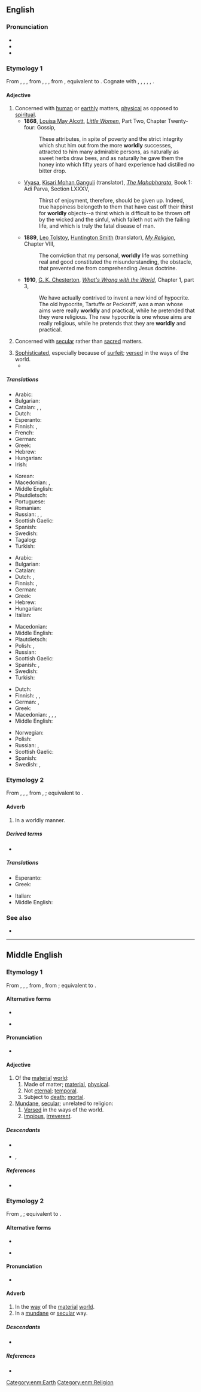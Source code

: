 ==English==

===Pronunciation===
* {{IPA|en|/ˈwɜː(ɹ)ldli/}}
* {{audio|en|En-us-worldly.ogg|Audio (US)}}
* {{rhymes|en|ɜː(ɹ)ldli|s=2}}

===Etymology 1===
{{etymid|en|adjective}}
From {{inh|en|enm|worldly|id=adjective}}, {{m|enm|worldlich}}, {{m|enm|wordly|pos=adjective}}, from {{inh|en|ang|woruldlīċ}}, {{m|ang|worldlīċ}}, {{m|ang|weoroldlīċ|t=worldly; earthly; temporal; mundane; secular}}, from {{inh|en|gem-pro|*weraldilīkaz}}, equivalent to {{suffix|en|world|ly|id2=adjectival}}. Cognate with {{cog|nl|wereldlijk|t=worldly; secular}}, {{cog|nds-de|weltlik|t=worldly}}, {{cog|de|weltlich|t=worldly}}, {{cog|da|verdslig|t=worldly}}, {{cog|sv|världslig|t=worldly}}, {{cog|is|veraldlegur|t=worldly; secular}}.

====Adjective====
{{en-adj|er|more}}

# Concerned with [[human]] or [[earthly]] matters, [[physical]] as opposed to [[spiritual]].
#* '''1868''', [[w:Louisa May Alcott|Louisa May Alcott]], ''[[s:Little Women/Chapter 24|Little Women]]'', Part Two, Chapter Twenty-four: Gossip,
#*: These attributes, in spite of poverty and the strict integrity which shut him out from the more '''worldly''' successes, attracted to him many admirable persons, as naturally as sweet herbs draw bees, and as naturally he gave them the honey into which fifty years of hard experience had distilled no bitter drop.
#* {{circa|1883-1896}} [[w:Vyasa|Vyasa]], [[w:Kisari Mohan Ganguli|Kisari Mohan Ganguli]] (translator), ''[[s:The Mahabharata/Book 1: Adi Parva/Section LXXXV|The Mahabharata]]'', Book 1: Adi Parva, Section LXXXV,
#*: Thirst of enjoyment, therefore, should be given up. Indeed, true happiness belongeth to them that have cast off their thirst for '''worldly''' objects--a thirst which is difficult to be thrown off by the wicked and the sinful, which faileth not with the failing life, and which is truly the fatal disease of man.
#* '''1889''', [[w:Leo Tolstoy|Leo Tolstoy]], [[w:Huntington Smith|Huntington Smith]] (translator), ''[[s:My Religion/Chapter VIII|My Religion]]'', Chapter VIII,
#*: The conviction that my personal, '''worldly''' life was something real and good constituted the misunderstanding, the obstacle, that prevented me from comprehending Jesus doctrine.
#* '''1910''', [[w:G. K. Chesterton|G. K. Chesterton]], ''[[s:What's Wrong with the World/Chapter1.3|What's Wrong with the World]]'', Chapter 1, part 3,
#*: We have actually contrived to invent a new kind of hypocrite. The old hypocrite, Tartuffe or Pecksniff, was a man whose aims were really '''worldly''' and practical, while he pretended that they were religious. The new hypocrite is one whose aims are really religious, while he pretends that they are '''worldly''' and practical.
#: {{syn|en|material|mundane|sublunar}}
#: {{ant|en|otherworldly|spiritual}}
# Concerned with [[secular]] rather than [[sacred]] matters.
#: {{syn|en|lay|profane}}
#: {{ant|en|clerical|religious|sacred}}
# [[sophisticated|Sophisticated]], especially because of [[surfeit]]; [[versed]] in the ways of the world.
#* {{quote-journal
|en
|date=Jan 24, 2016
|author=Les Chappell
|title=TV: Review: The Simpsons (Classic), “Natural Born Kissers” (season nine, episode 25, originally aired 05/17/1998)
|work=The Onion AV Club
|url=http://www.avclub.com/tvclub/uneven-season-simpsons-streaks-excellent-conclusio-230898
|page=
|passage=Homer and Marge have to try to explain things to children who are too '''worldly''' to fall for most excuses, the explanation trails off, and what could be a pleasant family outing to solve it all turns out to be yet another excuse for self-involvement when one public humiliation doesn’t outweigh the joys of getting busy in a windmill.}}
#: {{syn|en|sophisticated|street-smart}}
#: {{ant|en|naive}}

=====Translations=====
{{trans-top|concerned with the human, earthly or physical rather than spiritual}}
* Arabic: {{t|ar|دُنْيَوِيّ}}
* Bulgarian: {{t+|bg|материален}}
* Catalan: {{t|ca|mundà}}, {{t|ca|terrenal}}, {{t|ca|terrè}}
* Dutch: {{t+|nl|materieel}}
* Esperanto: {{t+|eo|monda}}
* Finnish: {{t+|fi|maallinen}}, {{t+|fi|mainen}}
* French: {{t+|fr|mondain}}
* German: {{t+|de|weltlich}}
* Greek: {{t+|el|κοσμικός}}
* Hebrew: {{t|he|גשמי|tr=gishmi}}
* Hungarian: {{t+|hu|anyagias}}
* Irish: {{t|ga|domhanda}}
{{trans-mid}}
* Korean: {{t|ko|세속적(世俗的)}}
* Macedonian: {{t|mk|све́товен}}, {{t|mk|овозе́мски}}
* Middle English: {{t|enm|worldly}}
* Plautdietsch: {{t|pdt|weltlich}}
* Portuguese: {{t+|pt|mundano}}
* Romanian: {{t+|ro|lumesc}}
* Russian: {{t+|ru|мирско́й}}, {{t+|ru|земно́й}}, {{t+|ru|су́етный}}
* Scottish Gaelic: {{t|gd|saoghalta}}
* Spanish: {{t+|es|mundano}}
* Swedish: {{t+|sv|världslig}}
* Tagalog: {{t|tl|makamundo}}
* Turkish: {{t+|tr|dünyevi}}
{{trans-bottom}}

{{trans-top|concerned with the secular rather than sacred}}
* Arabic: {{t|ar|دُنْيَوِيّ}}
* Bulgarian: {{t+|bg|светски}}
* Catalan: {{t|ca|mundà}}
* Dutch: {{t+|nl|wereldlijk}}, {{t+|nl|seculier}}
* Finnish: {{t+|fi|maallinen}}, {{t+|fi|sekulaarinen}}
* German: {{t+|de|weltlich}}
* Greek: {{t+|el|κοσμικός}}
* Hebrew: {{t+|he|חילוני|tr=hiloni}}
* Hungarian: {{t+|hu|világi}}
* Italian: {{t+|it|mondano}}
{{trans-mid}}
* Macedonian: {{t|mk|све́товен}}
* Middle English: {{t|enm|worldly}}
* Plautdietsch: {{t|pdt|weltlich}}
* Polish: {{t+|pl|świecki}}, {{t+|pl|laicki}}
* Russian: {{t+|ru|све́тский}}
* Scottish Gaelic: {{t|gd|saoghalta}}
* Spanish: {{t+|es|profano}}, {{t+|es|mundano}}
* Swedish: {{t+|sv|världslig}}
* Turkish: {{t+|tr|dünyevi}}
{{trans-bottom}}

{{trans-top|versed in the ways of the world}}
* Dutch: {{t+|nl|wereldwijs}}
* Finnish: {{t+|fi|kokenut}}, {{t|fi|maailmanmiesmäinen}}, {{t|fi|varmakäytöksinen}}
* German: {{t|de|weltgewandt}}, {{t|de|weltmännisch}}
* Greek: {{t+|el|κοσμικός}}
* Macedonian: {{t|mk|све́тски}}, {{t|mk|и́скусен}}, {{t|mk|е́рбап}}, {{t|mk|спо́собен}}
* Middle English: {{t|enm|worldly}}
{{trans-mid}}
* Norwegian: {{t|no|verdensvant}}
* Polish: {{t+|pl|światowy}}
* Russian: {{t+|ru|о́пытный}}, {{t+|ru|быва́лый}}
* Scottish Gaelic: {{t|gd|saoghalta}}
* Spanish: {{t|es|de mucho mundo}}
* Swedish: {{t+|sv|världsvan}}, {{t+|sv|mondän}}
{{trans-bottom}}

===Etymology 2===
{{etymid|en|adverb}}
From {{inh|en|enm|worldly|id=adverb}}, {{m|enm|worldliche}}, {{m|enm|wordly|pos=adverb}}, from {{inh|en|ang|woroldlīċe}}, {{m|ang|weoroldlīċe}}; equivalent to {{af|en|world|-ly|id2=adverbial|pos2=adverbial suffix}}.

====Adverb====
{{en-adv}}

# In a worldly manner.
#: {{syn|en|secularly|unspiritually|worldlily}}

=====Derived terms=====
* {{l|en|worldly-wise}}

=====Translations=====
{{trans-top|In a worldly manner.}}
* Esperanto: {{t+|eo|monde}}
* Greek: {{t|el|κοσμικώς}}
{{trans-mid}}
* Italian: {{t+|it|mondanamente}}
* Middle English: {{t|enm|worldly}}
{{trans-bottom}}
{{C|en|Personality}}

===See also===
* {{l|en|worldward}}

----

==Middle English==

===Etymology 1===
{{etymid|enm|adjective}}
From {{inh|enm|ang|woruldlīċ}}, {{m|ang|worldlīċ}}, {{m|ang|weoroldlīċ}}, from {{inh|enm|gmw-pro|*weraldilīk}}, from {{inh|enm|gem-pro|*weraldilīkaz}}; equivalent to {{af|enm|world|-ly|id2=adjectival|pos2=adjectival suffix}}.

====Alternative forms====
* {{alter|enm|wardly|warldely|warldly|werdely|werdly|werldly|wordeliche|wordlelich|wordli|wordlich|wordly|worldli|worldlich|worldliche|worlly|worly|wurdly|wurldly}}
* {{a|Early ME}} {{alter|enm|weordlich|weoruldlic|werldlic|worlich|worltlich}}

====Pronunciation====
* {{IPA|enm|/ˈwur(l)dliː/|/ˈwɛr(l)dliː/|/-liːtʃ/}}

====Adjective====
{{enm-adj}}

# Of the [[material]] [[world]]: 
## Made of matter; [[material]], [[physical]].
## Not [[eternal]]; [[temporal]].
## Subject to [[death]]; [[mortal]].
# [[mundane|Mundane]], [[secular]]; unrelated to religion:
## [[versed|Versed]] in the ways of the world.
## [[impious|Impious]], [[irreverent]].

=====Descendants=====
* {{desc|en|worldly|id=adjective}}
* {{desc|sco|warldly}}, {{l|sco|wardly}}

=====References=====
* {{R:MED Online|entry=worldlī|pos=adj|id=MED53434}}

===Etymology 2===
{{etymid|enm|adverb}}
From {{inh|enm|ang|woroldlīċe}}, {{m|ang|weoroldlīċe}}; equivalent to {{af|enm|world|-ly|id2=adverbial|pos2=adverbial suffix}}.

====Alternative forms====
* {{alter|enm|werdely|werdly|wordliche|wordly|worldli}}
* {{a|Early ME}} {{alter|enm|worldliche|worltliche}}

====Pronunciation====
* {{IPA|enm|/ˈwur(l)dliː/|/ˈwɛr(l)dliː/|/-liːtʃ(ə)/}}

====Adverb====
{{enm-adj}}

# In the [[way]] of the [[material]] [[world]].
# In a [[mundane]] or [[secular]] way.

=====Descendants=====
* {{desc|en|worldly|id=adverb}}

=====References=====
* {{R:MED Online|entry=worldlī|pos=adv|id=MED53435}}

[[Category:enm:Earth]]
[[Category:enm:Religion]]